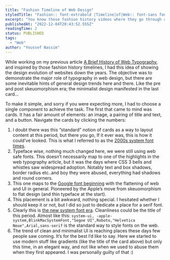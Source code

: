 ```yaml
---
title: "Fashion Timeline of Web Design"
styledTitle: "Fashion:: font-extrabold |Timeline|of|Web:: font-sans font-bold tracking-tight |Design:: font-sans font-bold tracking-tight "
excerpt: "You know those fashion history videos where they go through costumes of different periods, this is that for web design."
publishedAt: "2022-12-04T20:43:52.555Z"
readingTime: 2
status: PUBLISHED
tags:
  - "Web"
author: "Youssef Nassim"
---
```


While working on my previous article [A Brief History of Web Typography](https://ex-sideproject.com/a-brief-history-of-web-typography), and inspired by those fashion history timelines, I had this idea of showing the design evolution of websites down the years. The objective was to demonstrate the major role of typography in web design, but there are some inevitable hints of general design trends here and there. Like the pre and post skeuomorphism era; the minimalist design manifested in the last card…

To make it simple, and sorry if you were expecting more, I had to choose a single component to achieve the task. The first that came to mind was cards. It has a fair amount of elements: an image, a pairing of title and text, and a button. Navigate the cards by clicking the numbers:

<FashionTimelineCard />

1. I doubt there was this “standard” notion of cards as a way to layout content at this period, but there you go, If it ever was, this is how it could’ve looked. This is what I referred to as the [2000s system font times](https://ex-sideproject.com/a-brief-history-of-web-typography#2000s-system-fonts).
2. Typeface wise, nothing much changed here, we were still using web safe fonts. This doesn’t necessarily map to one of the highlights in the web typography article, but it was the days where CSS 3 bells and whistles saw widespread adoption. Notably text and box shadows, border radius etc..and boy they were abused, everything had shadows and round corners.
3. This one maps to the [Google font beginning](https://ex-sideproject.com/a-brief-history-of-web-typography#enter-google-fonts) with the flattening of web and UI in general. Pioneered by the Apple’s move from skeuomorphism to flat design (and thin typeface at the start).
4. This placement is a bit awkward, nothing special. I hesitated whether I should keep it or not, but I did so just to dedicate a place for a serif font.
5. Clearly this is [the new system font era](https://ex-sideproject.com/a-brief-history-of-web-typography#system-fonts-strong-comeback). Cleanliness could be the title of this period. Almost like this: `system-ui, -apple-system,BlinkMacSystemFont,"Segoe UI",Roboto,"Helvetica Neue",Arial,sans-serif` is the standard way to style fonts on the web.
6. The trend of clean and minimalist UI is reaching places these days few people saw coming. It’s for the best I’d like to say. Here we started to use modern stuff like gradients (like the title of the card above) but only this time, in an elegant way, and not like when we used to abuse them when they first appeared. I was personally guilty of that :)
